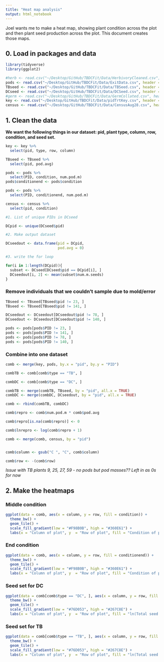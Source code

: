 ```yaml
---
title: "Heat map analysis"
output: html_notebook
---
```


Joel wants me to make a heat map, showing plant condition across the plot and then plant seed production across the plot. This document creates those maps. 


## 0. Load in packages and data

```r
library(tidyverse)
library(ggplot2)
```



```r
#herb <- read.csv("~/Desktop/GitHub/TBDCFit/Data/HerbivoryCleaned.csv", header = TRUE)
pods <- read.csv("~/Desktop/GitHub/TBDCFit/Data/ExitData.csv", header = TRUE)
TBseed <- read.csv("~/Desktop/GitHub/TBDCFit/Data/TBSeed.csv", header = TRUE)
DCseed <- read.csv("~/Desktop/GitHub/TBDCFit/Data/DCSeed.csv", header = TRUE)
#germ <- read.csv("~/Desktop/GitHub/TBDCFit/Data/GermCollated.csv", header = TRUE)
key <- read.csv("~/Desktop/GitHub/TBDCFit/Data/pidTrtKey.csv", header = TRUE)
census <- read.csv("~/Desktop/GitHub/TBDCFit/Data/CensusAug28.csv", header = TRUE)
```



## 1. Clean the data 

**We want the following things in our dataset: pid, plant type, column, row, condition, and seed set. **

```r
key <- key %>%
  select(pid, type, row, column)
```

```r
TBseed <- TBseed %>%
  select(pid, pod.avg)
```

```r
pods <- pods %>%
  select(PID, condition, num.pod.m)
pods$conditionend <- pods$condition

pods <- pods %>%
  select(PID, conditionend, num.pod.m)
```

```r
census <- census %>%
  select(pid, condition)
```


```r
#1. List of unique PIDs in DCseed

DCpid <- unique(DCseed$pid)

#2. Make output dataset

DCseedout <- data.frame(pid = DCpid, 
                        pod.avg = 0)

#3. write the for loop 

for(i in 1:length(DCpid)){
  subset <- DCseed[DCseed$pid == DCpid[i], ]
  DCseedout[i, 2] <- mean(subset$num.m.seeds)
}
```

### Remove individuals that we couldn't sample due to mold/error

```r
TBseed <- TBseed[TBseed$pid != 23, ]
TBseed <- TBseed[TBseed$pid != 141, ]
```


```r
DCseedout <- DCseedout[DCseedout$pid != 78, ]
DCseedout <- DCseedout[DCseedout$pid != 140, ]
```


```r
pods <- pods[pods$PID != 23, ]
pods <- pods[pods$PID != 141, ]
pods <- pods[pods$PID != 78, ]
pods <- pods[pods$PID != 140, ]
```


### Combine into one dataset

```r
comb <- merge(key, pods, by.x = "pid", by.y = "PID")

combTB <- comb[comb$type == "TB", ]

combDC <- comb[comb$type == "DC", ]

combTB <- merge(combTB, TBseed, by = "pid", all.x = TRUE)
combDC <- merge(combDC, DCseedout, by = "pid", all.x = TRUE)

comb <- rbind(combTB, combDC)

comb$repro <- comb$num.pod.m * comb$pod.avg

comb$repro[is.na(comb$repro)] <- 0

comb$lnrepro <- log(comb$repro + 1)

comb <- merge(comb, census, by = "pid")


comb$column <- gsub("C ", "C", comb$column)

comb$row <- -(comb$row)
```

*Issue with TB plants 9, 25, 27, 59 - no pods but pod masses?? Left in as 0s for now*


##  2. Make the heatmaps

### Middle condition

```r
ggplot(data = comb, aes(x = column, y = row, fill = condition)) + 
  theme_bw() + 
  geom_tile() + 
  scale_fill_gradient(low = "#F98B0B", high = "#360E61") + 
  labs(x = "Column of plot", y  = "Row of plot", fill = "Condition of plant")
```

### End  condition

```r
ggplot(data = comb, aes(x = column, y = row, fill = conditionend)) + 
  theme_bw() + 
  geom_tile() + 
  scale_fill_gradient(low = "#F98B0B", high = "#360E61") + 
  labs(x = "Column of plot", y  = "Row of plot", fill = "Condition of plant")
```


### Seed set for DC

```r
ggplot(data = comb[comb$type == "DC", ], aes(x = column, y = row, fill = lnrepro)) + 
  theme_bw() + 
  geom_tile() + 
  scale_fill_gradient(low = "#76D053", high = "#267C8E") + 
  labs(x = "Column of plot", y  = "Row of plot", fill = "ln(Total seed set)")
```


### Seed set for TB

```r
ggplot(data = comb[comb$type == "TB", ], aes(x = column, y = row, fill = lnrepro)) + 
  theme_bw() + 
  geom_tile() + 
  scale_fill_gradient(low = "#76D053", high = "#267C8E") + 
  labs(x = "Column of plot", y  = "Row of plot", fill = "ln(Total seed set)")
```

